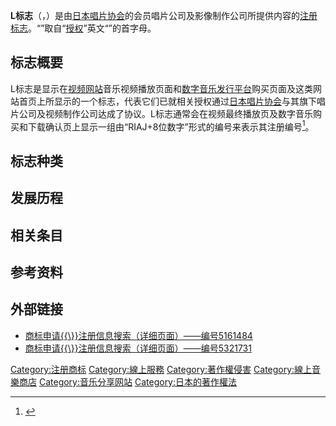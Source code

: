 '''L标志'''（{{Lang-ja|エルマーク}}，{{Lang-en|L mark}}）是由{{Link-ja|一般社团法人|一般社団法人}}[[日本唱片协会|日本唱片协会]]的会员唱片公司及影像制作公司所提供内容的[[商标|注册标志]]。“{{lang|en|L}}”取自“[[授權_(法律)|授权]]”英文“{{lang|en|License}}”的首字母。

== 标志概要 ==
L标志是显示在[[视频网站|视频网站]]音乐视频播放页面和[[数字音乐|数字音乐]][[內容傳遞網路|发行平台]]购买页面及这类网站首页上所显示的一个标志，代表它们已就相关授权通过[[日本唱片协会|日本唱片协会]]与其旗下唱片公司及视频制作公司达成了协议。L标志通常会在视频最终播放页及数字音乐购买和下载确认页上显示一组由“RIAJ+8位数字”形式的编号来表示其注册编号<ref>{{cite web |title=知っておきたいエルマーク |url=https://www.riaj.or.jp/leg/lmark/ |publisher=日本唱片协会 |accessdate=2020-07-01 |archive-date=2020-12-06 |archive-url=https://web.archive.org/web/20201206150050/https://www.riaj.or.jp/leg/lmark/ |dead-url=no }}</ref>。

== 标志种类 ==

== 发展历程 ==

== 相关条目 ==

== 参考资料 ==
{{Reflist}}

== 外部链接 ==
* [http://www1.ipdl.inpit.go.jp/syutsugan/TM_DETAIL_A.cgi?0&1&0&1&2&136327351890069802265124 商标申请{{\}}注册信息搜索（详细页面）——编号5161484]{{ja}}
* [http://www1.ipdl.inpit.go.jp/syutsugan/TM_DETAIL_A.cgi?0&2&0&1&2&136327351890069802265124 商标申请{{\}}注册信息搜索（详细页面）——编号5321731]{{ja}}

[[Category:注册商标|Category:注册商标]]
[[Category:線上服務|Category:線上服務]]
[[Category:著作權侵害|Category:著作權侵害]]
[[Category:線上音樂商店|Category:線上音樂商店]]
[[Category:音乐分享网站|Category:音乐分享网站]]
[[Category:日本的著作權法|Category:日本的著作權法]]